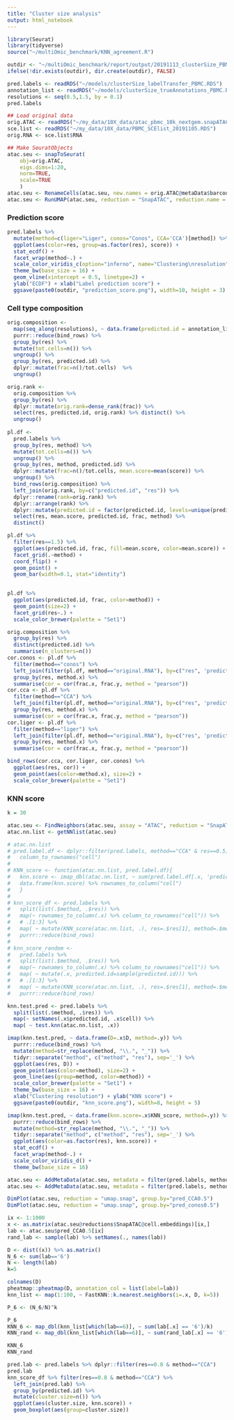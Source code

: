 ```yaml
---
title: "Cluster size analysis"
output: html_notebook
---
```



```r
library(Seurat)
library(tidyverse)
source("~/multiOmic_benchmark/KNN_agreement.R")

outdir <- "~/multiOmic_benchmark/report/output/20191113_clusterSize_PBMC/"
ifelse(!dir.exists(outdir), dir.create(outdir), FALSE)
```

```r
pred.labels <- readRDS("~/models/clusterSize_labelTransfer_PBMC.RDS")
annotation_list <- readRDS("~/models/clusterSize_trueAnnotations_PBMC.RDS")
resolutions <- seq(0.5,1.5, by = 0.1)
pred.labels
```
```r
## Load original data
orig.ATAC <- readRDS("~/my_data/10X_data/atac_pbmc_10k_nextgem.snapATAC.RDS")
sce.list <- readRDS("~/my_data/10X_data/PBMC_SCElist_20191105.RDS")
orig.RNA <- sce.list$RNA

## Make SeuratObjects
atac.seu <- snapToSeurat(
    obj=orig.ATAC, 
    eigs.dims=1:20, 
    norm=TRUE,
    scale=TRUE
    )
atac.seu <- RenameCells(atac.seu, new.names = orig.ATAC@metaData$barcode)
atac.seu <- RunUMAP(atac.seu, reduction = "SnapATAC", reduction.name = "umap.snap", dims=1:20)

```
### Prediction score
```r
pred.labels %>%
  mutate(method=c(liger="Liger", conos="Conos", CCA='CCA')[method]) %>%
  ggplot(aes(color=res, group=as.factor(res), score)) +
  stat_ecdf() +
  facet_wrap(method~.) +
  scale_color_viridis_c(option="inferno", name="Clustering\nresolution") +
  theme_bw(base_size = 16) +
  geom_vline(xintercept = 0.5, linetype=2) +
  ylab("ECDF") + xlab("Label prediction score") +
  ggsave(paste0(outdir, "prediction_score.png"), width=10, height = 3)
```

### Cell type composition
```r
orig.composition <- 
  map(seq_along(resolutions), ~ data.frame(predicted.id = annotation_list[[.x]], res=resolutions[.x], method="original.RNA")) %>%
  purrr::reduce(bind_rows) %>%
  group_by(res) %>%
  mutate(tot.cells=n()) %>%
  ungroup() %>%
  group_by(res, predicted.id) %>%
  dplyr::mutate(frac=n()/tot.cells)  %>%
  ungroup() 

orig.rank <- 
  orig.composition %>%
  group_by(res) %>%
  dplyr::mutate(orig.rank=dense_rank(frac)) %>%
  select(res, predicted.id, orig.rank) %>% distinct() %>%
  ungroup() 
  
pl.df <- 
  pred.labels %>%
  group_by(res, method) %>%
  mutate(tot.cells=n()) %>%
  ungroup() %>%
  group_by(res, method, predicted.id) %>%
  dplyr::mutate(frac=n()/tot.cells, mean.score=mean(score)) %>%
  ungroup() %>%
  bind_rows(orig.composition) %>%
  left_join(orig.rank, by=c("predicted.id", "res")) %>%
  dplyr::rename(rank=orig.rank) %>%
  dplyr::arrange(rank) %>%
  dplyr::mutate(predicted.id = factor(predicted.id, levels=unique(predicted.id))) %>%
  select(res, mean.score, predicted.id, frac, method) %>%
  distinct()

pl.df %>%
  filter(res==1.5) %>%
  ggplot(aes(predicted.id, frac, fill=mean.score, color=mean.score)) +
  facet_grid(.~method) +
  coord_flip() +
  geom_point() +
  geom_bar(width=0.1, stat="identity")
  
```
```r
pl.df %>% 
  ggplot(aes(predicted.id, frac, color=method)) +
  geom_point(size=2) + 
  facet_grid(res~.) +
  scale_color_brewer(palette = "Set1")
```
```r
orig.composition %>%
  group_by(res) %>%
  distinct(predicted.id) %>%
  summarise(n_clusters=n())
cor.conos <- pl.df %>%
  filter(method=="conos") %>%
  left_join(filter(pl.df, method=="original.RNA"), by=c("res", 'predicted.id')) %>%
  group_by(res, method.x) %>%
  summarise(cor = cor(frac.x, frac.y, method = "pearson"))
cor.cca <- pl.df %>%
  filter(method=="CCA") %>%
  left_join(filter(pl.df, method=="original.RNA"), by=c("res", 'predicted.id')) %>%
  group_by(res, method.x) %>%
  summarise(cor = cor(frac.x, frac.y, method = "pearson"))
cor.liger <- pl.df %>%
  filter(method=="liger") %>%
  left_join(filter(pl.df, method=="original.RNA"), by=c("res", 'predicted.id')) %>%
  group_by(res, method.x) %>%
  summarise(cor = cor(frac.x, frac.y, method = "pearson"))

bind_rows(cor.cca, cor.liger, cor.conos) %>%
  ggplot(aes(res, cor)) +
  geom_point(aes(color=method.x), size=2) +
  scale_color_brewer(palette = "Set1")

```

### KNN score
```r
k = 30

atac.seu <- FindNeighbors(atac.seu, assay = "ATAC", reduction = "SnapATAC", dims = 1:15, k.param = k)
atac.nn.list <- getNNlist(atac.seu)

# atac.nn.list
# pred.label.df <- dplyr::filter(pred.labels, method=="CCA" & res==0.5) %>%
#   column_to_rownames("cell")
# 
# KNN_score <- function(atac.nn.list, pred.label.df){
#   knn.score <- imap_dbl(atac.nn.list, ~ sum(pred.label.df[.x, 'predicted.id'] == pred.label.df[.y, 'predicted.id'])/k)         
#   data.frame(knn.score) %>% rownames_to_column("cell")
#   }
# 
# knn_score_df <- pred.labels %>%
#   split(list(.$method, .$res)) %>%
#   map(~ rownames_to_column(.x) %>% column_to_rownames("cell")) %>%
#   # .[1:3] %>%
#   map( ~ mutate(KNN_score(atac.nn.list, .), res=.$res[1], method=.$method[1])) %>%
#   purrr::reduce(bind_rows)
# 
# knn_score_random <-
#   pred.labels %>%
#   split(list(.$method, .$res)) %>%
#   map(~ rownames_to_column(.x) %>% column_to_rownames("cell")) %>%
#   map( ~ mutate(.x, predicted.id=sample(predicted.id))) %>%
#   # .[1:3] %>%
#   map( ~ mutate(KNN_score(atac.nn.list, .), res=.$res[1], method=.$method[1])) %>%
#   purrr::reduce(bind_rows)

knn.test.pred <- pred.labels %>%
  split(list(.$method, .$res)) %>%
  map(~ setNames(.x$predicted.id, .x$cell)) %>%
  map( ~ test.knn(atac.nn.list, .x))

imap(knn.test.pred, ~ data.frame(D=.x$D, method=.y)) %>%
  purrr::reduce(bind_rows) %>%
  mutate(method=str_replace(method, "\\.", "_")) %>%
  tidyr::separate("method", c("method", "res"), sep='_') %>%
  ggplot(aes(res, D)) +
  geom_point(aes(color=method), size=2) +
  geom_line(aes(group=method, color=method)) +
  scale_color_brewer(palette = "Set1") +
  theme_bw(base_size = 16) +
  xlab("Clustering resolution") + ylab("KNN score") +
  ggsave(paste0(outdir, "knn_score.png"), width=8, height = 5)

```

```r
imap(knn.test.pred, ~ data.frame(knn.score=.x$KNN_score, method=.y)) %>%
  purrr::reduce(bind_rows) %>%
  mutate(method=str_replace(method, "\\.", "_")) %>%
  tidyr::separate("method", c("method", "res"), sep='_') %>%
  ggplot(aes(color=as.factor(res), knn.score)) +
  stat_ecdf() +
  facet_wrap(method~.) +
  scale_color_viridis_d() +
  theme_bw(base_size = 16)
```

```r
atac.seu <- AddMetaData(atac.seu, metadata = filter(pred.labels, method=="conos" & res==1.5)[,"predicted.id"], col.name = "pred_conos0.5")
atac.seu <- AddMetaData(atac.seu, metadata = filter(pred.labels, method=="CCA" & res==1.5)[,"predicted.id"], col.name = "pred_CCA0.5")

DimPlot(atac.seu, reduction = "umap.snap", group.by="pred_CCA0.5")
DimPlot(atac.seu, reduction = "umap.snap", group.by="pred_conos0.5")
```
```r
ix <- 1:1000
x <- as.matrix(atac.seu@reductions$SnapATAC@cell.embeddings)[ix,]
lab <- atac.seu$pred_CCA0.5[ix]
rand_lab <- sample(lab) %>% setNames(., names(lab))

D <- dist((x)) %>% as.matrix()
N_6 <- sum(lab=='6')
N <- length(lab)
k=5

colnames(D)
pheatmap::pheatmap(D, annotation_col = list(label=lab))
knn_list <- map(1:100, ~ FastKNN::k.nearest.neighbors(i=.x, D, k=5))

P_6 <- (N_6/N)^k

P_6
KNN_6 <- map_dbl(knn_list[which(lab==6)], ~ sum(lab[.x] == '6')/k)
KNN_rand <- map_dbl(knn_list[which(lab==6)], ~ sum(rand_lab[.x] == '6')/k)

KNN_6
KNN_rand

pred.lab <- pred.labels %>% dplyr::filter(res==0.8 & method=="CCA")
pred.lab
knn_score_df %>% filter(res==0.8 & method=="CCA") %>%
  left_join(pred.lab) %>%
  group_by(predicted.id) %>%
  mutate(cluster.size=n()) %>%
  ggplot(aes(cluster.size, knn.score)) +
  geom_boxplot(aes(group=cluster.size))
```

